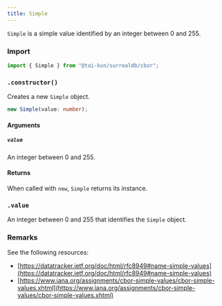 ```yaml
---
title: Simple
---
```



`Simple` is a simple value identified by an integer between 0 and 255.

### Import

```ts
import { Simple } from "@tai-kun/surrealdb/cbor";
```

### `.constructor()`

Creates a new `Simple` object.

```ts
new Simple(value: number);
```

#### Arguments

##### `value`

An integer between 0 and 255.

#### Returns

When called with `new`, `Simple` returns its instance.

### `.value` <Badge variant="instance" /><Badge variant="property" />

An integer between 0 and 255 that identifies the `Simple` object.

### Remarks

See the following resources:

- [https://datatracker.ietf.org/doc/html/rfc8949#name-simple-values](https://datatracker.ietf.org/doc/html/rfc8949#name-simple-values)
- [https://www.iana.org/assignments/cbor-simple-values/cbor-simple-values.xhtml](https://www.iana.org/assignments/cbor-simple-values/cbor-simple-values.xhtml)
